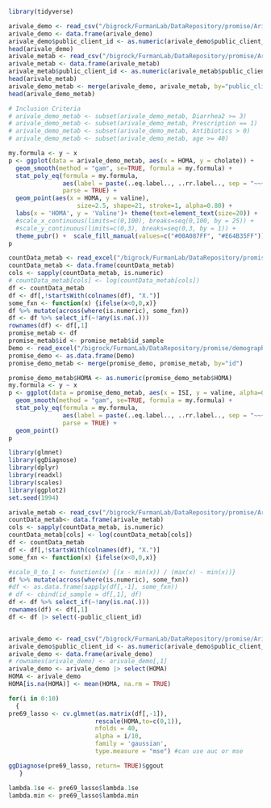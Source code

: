 ```r
library(tidyverse)
```


```r
arivale_demo <- read_csv("/bigrock/FurmanLab/DataRepository/promise/Arivale/arrivale_demographics.csv")
arivale_demo <- data.frame(arivale_demo)
arivale_demo$public_client_id <- as.numeric(arivale_demo$public_client_id)
head(arivale_demo)
arivale_metab <- read_csv("/bigrock/FurmanLab/DataRepository/promise/Arivale/arrivale_metabolomics_data.csv")
arivale_metab <- data.frame(arivale_metab)
arivale_metab$public_client_id <- as.numeric(arivale_metab$public_client_id)
head(arivale_metab)
arivale_demo_metab <- merge(arivale_demo, arivale_metab, by="public_client_id")
head(arivale_demo_metab)

# Inclusion Criteria
# arivale_demo_metab <- subset(arivale_demo_metab, Diarrhea2 >= 3)
# arivale_demo_metab <- subset(arivale_demo_metab, Prescription == 1)
# arivale_demo_metab <- subset(arivale_demo_metab, Antibiotics > 0)
# arivale_demo_metab <- subset(arivale_demo_metab, age >= 40)

```

```r

my.formula <- y ~ x
p <- ggplot(data = arivale_demo_metab, aes(x = HOMA, y = cholate)) +
  geom_smooth(method = "gam", se=TRUE, formula = my.formula) +
  stat_poly_eq(formula = my.formula, 
               aes(label = paste(..eq.label.., ..rr.label.., sep = "~~~")), 
               parse = TRUE) +         
  geom_point(aes(x = HOMA, y = valine),
                   size=2.5, shape=21, stroke=1, alpha=0.80) +
  labs(x = 'HOMA', y = 'Valine')+ theme(text=element_text(size=20)) +
  #scale_x_continuous(limits=c(0,100), breaks=seq(0,100, by = 25)) +
  #scale_y_continuous(limits=c(0,3), breaks=seq(0,3, by = 1)) +
  theme_pubr() +  scale_fill_manual(values=c("#00A087FF", "#E64B35FF"))
p
```


```r
countData_metab <- read_excel("/bigrock/FurmanLab/DataRepository/promise/metabolomics/promise_metab_X.xlsx")
countData_metab <- data.frame(countData_metab)
cols <- sapply(countData_metab, is.numeric)
# countData_metab[cols] <- log(countData_metab[cols])
df <- countData_metab
df <- df[,!startsWith(colnames(df), "X.")]
some_fxn <- function(x) {ifelse(x<0,0,x)}
df %>% mutate(across(where(is.numeric), some_fxn))
df <- df %>% select_if(~!any(is.na(.)))
rownames(df) <- df[,1]
promise_metab <- df
promise_metab$id <- promise_metab$id_sample
Demo <- read_excel("/bigrock/FurmanLab/DataRepository/promise/demographics/promise_demographics.xlsx")
promise_demo <- as.data.frame(Demo)
promise_demo_metab <- merge(promise_demo, promise_metab, by="id")
```


```r
promise_demo_metab$HOMA <- as.numeric(promise_demo_metab$HOMA)
my.formula <- y ~ x
p <- ggplot(data = promise_demo_metab, aes(x = ISI, y = valine, alpha=0.95)) +
  geom_smooth(method = "gam", se=TRUE, formula = my.formula) +
  stat_poly_eq(formula = my.formula, 
               aes(label = paste(..eq.label.., ..rr.label.., sep = "~~~")), 
               parse = TRUE) +         
  geom_point()
p
```




```r
library(glmnet)
library(ggDiagnose)
library(dplyr)
library(readxl)
library(scales)
library(ggplot2)
set.seed(1994)
```



```r
arivale_metab <- read_csv("/bigrock/FurmanLab/DataRepository/promise/Arivale/arrivale_metabolomics_data.csv")
countData_metab<- data.frame(arivale_metab)
cols <- sapply(countData_metab, is.numeric)
countData_metab[cols] <- log(countData_metab[cols])
df <- countData_metab
df <- df[,!startsWith(colnames(df), "X.")]
some_fxn <- function(x) {ifelse(x<0,0,x)}

#scale_0_to_1 <- function(x) {(x - min(x)) / (max(x) - min(x))}
df %>% mutate(across(where(is.numeric), some_fxn))
#df <- as.data.frame(sapply(df[,-1], some_fxn))
# df <- cbind(id_sample = df[,1], df)
df <- df %>% select_if(~!any(is.na(.)))
rownames(df) <- df[,1]
df <- df |> select(-public_client_id)


arivale_demo <- read_csv("/bigrock/FurmanLab/DataRepository/promise/Arivale/arrivale_demographics.csv")
arivale_demo$public_client_id <- as.numeric(arivale_demo$public_client_id)
arivale_demo <- data.frame(arivale_demo)
# rownames(arivale_demo) <- arivale_demo[,1]
arivale_demo <- arivale_demo |> select(HOMA)
HOMA <- arivale_demo
HOMA[is.na(HOMA)] <- mean(HOMA, na.rm = TRUE)
```



```r

for(i in 0:10)
  {
pre69_lasso <- cv.glmnet(as.matrix(df[,-1]), 
                        rescale(HOMA,to=c(0,1)), 
                        nfolds = 40,
                        alpha = i/10,
                        family = 'gaussian',
                        type.measure = "mse") #can use auc or mse

ggDiagnose(pre69_lasso, return= TRUE)$ggout
   }

lambda.1se <- pre69_lasso$lambda.1se
lambda.min <- pre69_lasso$lambda.min

```




